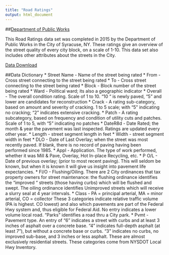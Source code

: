 ```yaml
---
title: "Road Ratings"
output: html_document
---
```

##[Department of Public Works](#)

This Road Ratings data set was completed in 2015 by the Department of Public Works in the City of Syracuse, NY. These ratings give an overview of the street quality of every city block, on a scale of 1-10. This data set also includes other attributes about the streets in the City.

[Data Download](https://raw.githubusercontent.com/samedelstein/RoadData/master/RoadRatings.csv)

##Data Dictionary
* Street Name - Name of the street being rated
* From - Cross street connecting to the street being rated
* To - Cross street connecting to the street being rated
* Block - Block number of the street being rated
* Ward - Political ward; its also a geographic indicator
* Overall - The overall condition rating.  Scale of 1 to 10.  “10 “ is newly paved, “5” and lower are candidates for reconstruction
* Crack - A rating sub-category, based on amount and severity of cracking.  1 to 5 scale; with “5” indicating no cracking;  “2” indicates extensive cracking.
* Patch - A rating subcategory, based on frequency and condition of utility cuts and patches. Scale of 1 to 5, with “5” indicating no patches
* DateR8d - Date Rated; the month & year the pavement was last inspected. Ratings are updated every other year.
* Length - street segment length in feet
* Width - street segment width in feet
* DLO - Date of Last Overlay; when the street was most recently paved.  If blank, there is no record of paving having been performed since 1985.
* Appl - Application.  The type of work performed, whether it was Mill & Pave, Overlay, Hot In-place Recycling, etc.
* P O/L - Date of previous overlay; (prior to most recent paving).  This will seldom be known, but when it is known it will give us insight into pavement life expectancies.
* Fl/O - Flushing/Oiling.  There are 2 City ordinances that tax property owners for street maintenance: the flushing ordinance identifies the “improved “ streets (those having curbs) which will be flushed and swept.  The oiling ordinance identifies Unimproved streets which will receive a slurry seal at 4 year intervals.
* Class - PA = principal arterial, MA = minor arterial, CO = collector These 3 categories indicate relative traffic volume (PA is highest. CO lowest) and also which pavements are part of the Federal Hwy system and, thus eligible for Federal Aid.  No entry indicates a lower volume local road.  “Parks” identifies a road thru a City park.
* Pvmt - Pavement type.  An entry of “6” indicates a street with curbs and at least 3 inches of asphalt over a concrete base.  “4” indicates full-depth asphalt (at least 7”), but without a concrete base or curbs.  “3” indicates no curbs, no improved sub-base, and 3 inches or less asphalt.  These are almost exclusively residential streets.  These categories come from NYSDOT Local Hwy Inventory.
